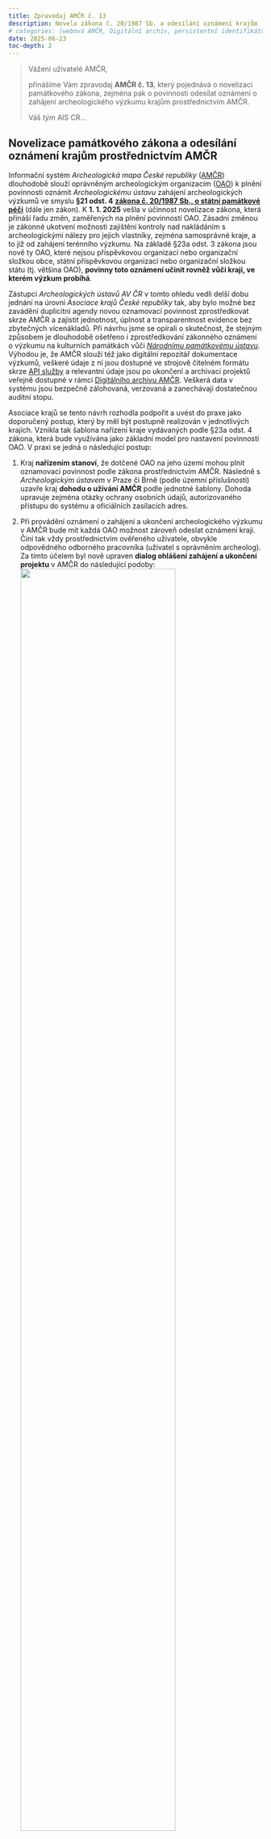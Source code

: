 ```yaml
---
title: Zpravodaj AMČR č. 13
description: Novela zákona č. 20/1987 Sb. a odesílání oznámení krajům
# categories: [webová AMČR, Digitální archiv, persistentní identifikátory, chybová hlášení, citace, badatelské výzkumy, legislativa]
date: 2025-06-23
toc-depth: 2
---
```


> Vážení uživatelé AMČR,
>
> přinášíme Vám zpravodaj **AMČR č. 13**, který pojednává o novelizaci památkového zákona, zejména pak o povinnosti odesílat oznámení o zahájení archeologického výzkumu krajům prostřednictvím AMČR.
>
> Váš *tým* AIS CR...

## Novelizace památkového zákona a odesílání oznámení krajům prostřednictvím AMČR

Informační systém *Archeologická mapa České republiky* ([AMČR](https://www.aiscr.cz/){.external}) dlouhodobě slouží oprávněným archeologickým organizacím ([OAO](https://oao.aiscr.cz/){.external}) k plnění povinnosti oznámit *Archeologickému ústavu* zahájení archeologických výzkumů ve smyslu **§21 odst. 4** [**zákona č. 20/1987 Sb., o státní památkové péči**](https://www.zakonyprolidi.cz/cs/1987-20){.external} (dále jen zákon). 
K **1. 1. 2025** vešla v účinnost novelizace zákona, která přináší řadu změn, zaměřených na plnění povinností OAO. 
Zásadní změnou je zákonné ukotvení možnosti zajištění kontroly nad nakládáním s archeologickými nálezy pro jejich vlastníky, zejména samosprávné kraje, a to již od zahájení terénního výzkumu. 
Na základě §23a odst. 3 zákona jsou nově ty OAO, které nejsou příspěvkovou organizací nebo organizační složkou obce, státní příspěvkovou organizací nebo organizační složkou státu (tj. většina OAO), **povinny toto oznámení učinit rovněž vůči kraji, ve kterém výzkum probíhá**.

Zástupci *Archeologických ústavů AV ČR* v tomto ohledu vedli delší dobu jednání na úrovni *Asociace krajů České republiky* tak, aby bylo možné bez zavádění duplicitní agendy novou oznamovací povinnost zprostředkovat skrze AMČR a zajistit jednotnost, úplnost a transparentnost evidence bez zbytečných vícenákladů. 
Při návrhu jsme se opírali o skutečnost, že stejným způsobem je dlouhodobě ošetřeno i zprostředkování zákonného oznámení o výzkumu na kulturních památkách vůči [*Národnímu památkovému ústavu*](https://www.npu.cz/){.external}. 
Výhodou je, že AMČR slouží též jako digitální repozitář dokumentace výzkumů, veškeré údaje z ní jsou dostupné ve strojově čitelném formátu skrze [API služby](https://arup-cas.github.io/aiscr-api-home/oai-pmh/){.external} a relevantní údaje jsou po ukončení a archivaci projektů veřejně dostupné v rámci [Digitálního archivu AMČR](https://digiarchiv.aiscr.cz/){.external}. 
Veškerá data v systému jsou bezpečně zálohovaná, verzovaná a zanechávají dostatečnou auditní stopu.

Asociace krajů se tento návrh rozhodla podpořit a uvést do praxe jako doporučený postup, který by měl být postupně realizován v jednotlivých krajích. 
Vznikla tak šablona nařízení kraje vydávaných podle §23a odst. 4 zákona, která bude využívána jako základní model pro nastavení povinností OAO. 
V praxi se jedná o následující postup:

1. Kraj **nařízením stanoví**, že dotčené OAO na jeho území mohou plnit oznamovací povinnost podle zákona prostřednictvím AMČR. 
    Následně s *Archeologickým ústavem* v Praze či Brně (podle územní příslušnosti) uzavře kraj **dohodu o užívání AMČR** podle jednotné šablony. 
    Dohoda upravuje zejména otázky ochrany osobních údajů, autorizovaného přístupu do systému a oficiálních zasílacích adres.
    
2. Při provádění oznámení o zahájení a ukončení archeologického výzkumu v AMČR bude mít každá OAO možnost zároveň odeslat oznámení kraji. 
    Činí tak vždy prostřednictvím ověřeného uživatele, obvykle odpovědného odborného pracovníka (uživatel s oprávněním archeolog). 
    Za tímto účelem byl nově upraven **dialog ohlášení zahájení a ukončení projektu** v AMČR do následující podoby:  
    ![](figs/13/zahajit.png){width=80% fig-align="center"}  
    Aby byl dialog aktivní, musí projekt alespoň jedním z dotčených a evidovaných katastrů zasahovat na území kraje, kde již bylo vydáno příslušné nařízení a uzavřena z něj vyplývající dohoda. 
    Toto vyhodnocení provádí AMČR automaticky. 
    Pokud je projektem zasaženo více krajů vyhodnocení a odeslání oznámení proběhne pro všechny z nich.
    
3. Oznámení pro kraj vždy obsahuje **jednoznačný identifikátor** archeologického výzkumu v AMČR (ID projektu) a dostupné věcné i lokalizační údaje o archeologickém výzkumu evidované v AMČR ke dni oznámení. 
    Oznámení bude automaticky **odesláno na krajem definovaný email**, v kopii bude směřováno uživateli, který oznámení odeslal, a jeho adresa bude nastavena jako výchozí pro odpověď.

3. Další případnou komunikaci kraj povede přímo se subjektem, který oznámil zahájení výzkumu, a to již mimo systém AMČR. 
    Zároveň má **kraj možnost prostřednictvím svých zaměstnanců přistupovat do AMČR** a prohlížet záznamy o projektech.

Jako pilotní příklad naplnění tohoto postupu lze uvést Pardubický kraj, kde bylo [vydáno příslušné nařízení kraje (č. 1/2025)](https://sbirkapp.gov.cz/detail/SPPE2SWORSKRGXKG){.external}, s účinností k 31. 5. 2025. 
Aktuálně probíhá uzavření potřebné dohody mezi krajem a Archeologickým ústavem, na jehož základě bude možné pravděpodobně od července 2025 využívat AMČR pro plnění oznamovací povinnosti. 
Další kraje se budou do systému připojovat tak, jak budou vydávána příslušná nařízení a uzavírány odvislé dohody.

Zvolené řešení je pro veškeré OAO i kraje dostupné bezplatně a může být vždy zajištěno **bezprostředně po vydání nařízení a uzavření příslušné smlouvy**. 
Jeho zásadní výhodou je plná návaznost na existující praxi a dlouhodobě funkční systém evidence. 
Krajům je v této souvislosti zároveň v náhledovém režimu zajištěn přímý přístup do systému AMČR, kde budou mít pracovníci kraje možnost prohlížet evidované projekty, kontrolovat plnění oznamovací povinnosti a sledovat stav provádění jednotlivých archeologických výzkumů (projektů), či stav jejich přípravy.

Řešení **nevylučuje separátní oznámení prováděná mimo systém AMČR**. 
V případech, kdy kraj podporuje oznamování skrze AMČR, je na rozhodnutí uživatele, zda tuto možnost využije. 
Zdůrazňujeme však, že **vzhledem k zákonné povinnosti vyplývající z §21 odst. 4 zákona se nelze vyhýbat samotnému oznámení o zahájení výzkumu Archeologickému ústavu**, které probíhá zpravidla prostřednictvím AMČR. 
Opomenutí této povinnosti je přestupkem podle zákona, za který lze uložit zákonnou sankci a může též vést k řízení o odebrání licence.

Pro výzkumy v krajích, které dosud nevydaly příslušné nařízení, případně se rozhodly situaci řešit jiným způsobem, je třeba postupovat odpovídajícím způsobem mimo rámec AMČR.


### Veřejná správa a archeologie v digitální době

V souvislosti s výše uvedeným ještě připomínáme webinář, na který jsme upozorňovali již v minulém *Zpravodaji*.
Konal se v rámci akce [Týden pro digitální Česko 2024](https://digitalnicesko.gov.cz/){.external} a kolegové **Róbert Antal** a **Ondřej Švejcar** se věnovali tématu ochrany archeologického dědictví a výše zmíněným změnám v zákoně o státní památkové péči.
Záznam webináře naleznete na našem [YouTube kanále](https://www.youtube.com/@aiscr253){.external}.

{{< video https://youtu.be/iliWCsnJdT4?si=m8QaP3IqOppH9zZd >}}


## Nastavení zasílání Zpravodaje a využití ORCID

*Zpravodaj AMČR* jsme dosud zasílali všem aktivním registrovaným uživatelům. 
Abychom Vám usnadnili možnost nás informovat o tom, že o zasílání Zpravodaje nemáte zájem, nově stačí v [nastavení uživatelského účtu](https://amcr.aiscr.cz/uzivatel/edit/){.external} vypnout možnost *“Chci zasílat Zpravodaj AMČR s novinkami”*. 
V takovém případě Vám tento *Zpravodaj* přestaneme zasílat a budeme Vás kontaktovat pouze v případě oznámení technického a organizačního rázu v souvislosti s provozem systému AMČR.

V konfiguraci uživatele je možné nově též doplnit svůj identifikátor [ORCID](https://orcid.org/){.external}, abychom Vás mohli lépe a jednoznačně ztotožnit a využít tento údaj při další správě údajů v AMČR. 
Prozatím jde pouze o neformální přičlenění Vašeho účtu k záznamu ORCID, které pro nás má informativní hodnotu. 
Do budoucna bude zajištěno přímé propojení se systém ORCID tak, aby bylo možné provést autorizované propojení mezi účtem v AMČR a službou ORCID.

![](figs/13/orcid.png){width=80% fig-align="center"}

![](figs/13/uziv.png){width=100% fig-align="center"}
